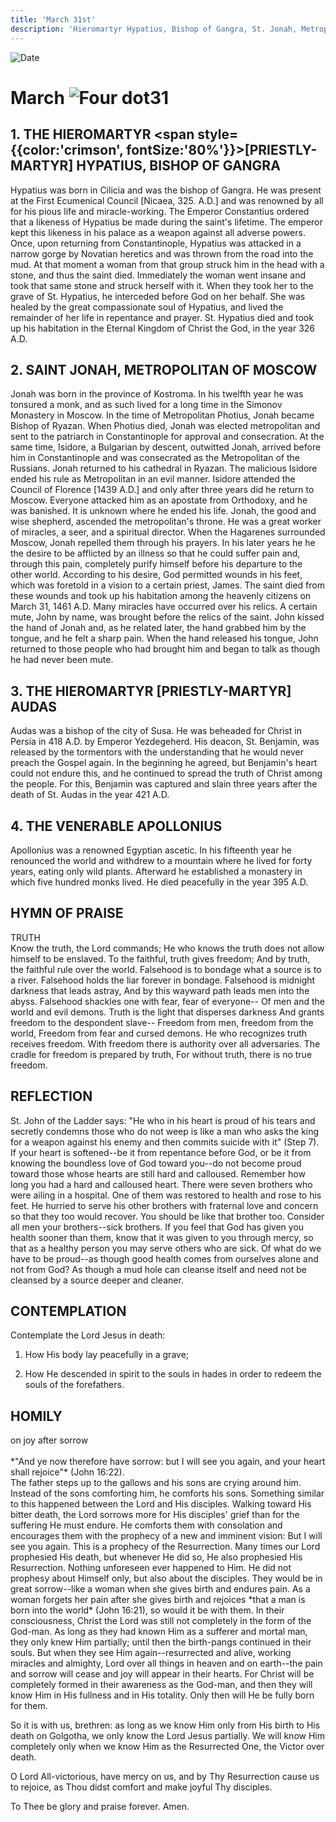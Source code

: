 ```yaml
---
title: 'March 31st'
description: 'Hieromartyr Hypatius, Bishop of Gangra, St. Jonah, Metropolitan of Moscow, Hieromartyr Audas, Venerable Apollonius'
---
```


<RunningHead />
<Image src="/title-imprint.png" height={68} width={50} alt="Date" className="title-imprint"/>

# <div id="date">March <Image className="four-dot" src="/four-dot.png" height={15} width={15} alt="Four dot" />31</div>

## 1. THE HIEROMARTYR <span style={{color:'crimson', fontSize:'80%'}}>[PRIESTLY-MARTYR]</span> HYPATIUS, BISHOP OF GANGRA

Hypatius was born in Cilicia and was the bishop of Gangra. He was present at the First Ecumenical Council [Nicaea, 325. A.D.] and was renowned by all for his pious life and miracle-working. The Emperor Constantius ordered that a likeness of Hypatius be made during the saint's lifetime. The emperor kept this likeness in his palace as a weapon against all adverse powers. Once, upon returning from Constantinople, Hypatius was attacked in a narrow gorge by Novatian heretics and was thrown from the road into the mud. At that moment a woman from that group struck him in the head with a stone, and thus the saint died. Immediately the woman went insane and took that same stone and struck herself with it. When they took her to the grave of St. Hypatius, he interceded before God on her behalf. She was healed by the great compassionate soul of Hypatius, and lived the remainder of her life in repentance and prayer. St. Hypatius died and took up his habitation in the Eternal Kingdom of Christ the God, in the year 326 A.D.

## 2. SAINT JONAH, METROPOLITAN OF MOSCOW

Jonah was born in the province of Kostroma. In his twelfth year he was tonsured a monk, and as such lived for a long time in the Simonov Monastery in Moscow. In the time of Metropolitan Photius, Jonah became Bishop of Ryazan. When Photius died, Jonah was elected metropolitan and sent to the patriarch in Constantinople for approval and consecration. At the same time, Isidore, a Bulgarian by descent, outwitted Jonah, arrived before him in Constantinople and was consecrated as the Metropolitan of the Russians. Jonah returned to his cathedral in Ryazan. The malicious Isidore ended his rule as Metropolitan in an evil manner. Isidore attended the Council of Florence [1439 A.D.] and only after three years did he return to Moscow. Everyone attacked him as an apostate from Orthodoxy, and he was banished. It is unknown where he ended his life. Jonah, the good and wise shepherd, ascended the metropolitan's throne. He was a great worker of miracles, a seer, and a spiritual director. When the Hagarenes surrounded Moscow, Jonah repelled them through his prayers. In his later years he he the desire to be afflicted by an illness so that he could suffer pain and, through this pain, completely purify himself before his departure to the other world. According to his desire, God permitted wounds in his feet, which was foretold in a vision to a certain priest, James. The saint died from these wounds and took up his habitation among the heavenly citizens on March 31, 1461 A.D. Many miracles have occurred over his relics. A certain mute, John by name, was brought before the relics of the saint. John kissed the hand of Jonah and, as he related later, the hand grabbed him by the tongue, and he felt a sharp pain. When the hand released his tongue, John returned to those people who had brought him and began to talk as though he had never been mute.

## 3. THE HIEROMARTYR [PRIESTLY-MARTYR] AUDAS

Audas was a bishop of the city of Susa. He was beheaded for Christ in Persia in 418 A.D. by Emperor Yezdegeherd. His deacon, St. Benjamin, was released by the tormentors with the understanding that he would never preach the Gospel again. In the beginning he agreed, but Benjamin's heart could not endure this, and he continued to spread the truth of Christ among the people. For this, Benjamin was captured and slain three years after the death of St. Audas in the year 421 A.D.

## 4. THE VENERABLE APOLLONIUS

Apollonius was a renowned Egyptian ascetic. In his fifteenth year he renounced the world and withdrew to a mountain where he lived for forty years, eating only wild plants. Afterward he established a monastery in which five hundred monks lived. He died peacefully in the year 395 A.D.


## HYMN OF PRAISE
<div style={{textAlign:'center', color:'crimson', fontWeight:'bold'}}>
TRUTH
</div>
Know the truth, the Lord commands;  
He who knows the truth does not allow himself to be enslaved.  
To the faithful, truth gives freedom;  
And by truth, the faithful rule over the world.  
Falsehood is to bondage what a source is to a river.  
Falsehood holds the liar forever in bondage.  
Falsehood is midnight darkness that leads astray,  
And by this wayward path leads men into the abyss.  
Falsehood shackles one with fear, fear of everyone--  
Of men and the world and evil demons.  
Truth is the light that disperses darkness  
And grants freedom to the despondent slave--  
Freedom from men, freedom from the world,  
Freedom from fear and cursed demons.  
He who recognizes truth receives freedom.  
With freedom there is authority over all adversaries.  
The cradle for freedom is prepared by truth,  
For without truth, there is no true freedom.  


## REFLECTION

St. John of the Ladder says: "He who in his heart is proud of his tears and secretly condemns those who do not weep is like a man who asks the king for a weapon against his enemy and then commits suicide with it" (Step 7). If your heart is softened--be it from repentance before God, or be it from knowing the boundless love of God toward you--do not become proud toward those whose hearts are still hard and calloused. Remember how long you had a hard and calloused heart. There were seven brothers who were ailing in a hospital. One of them was restored to health and rose to his feet. He hurried to serve his other brothers with fraternal love and concern so that they too would recover. You should be like that brother too. Consider all men your brothers--sick brothers. If you feel that God has given you health sooner than them, know that it was given to you through mercy, so that as a healthy person you may serve others who are sick. Of what do we have to be proud--as though good health comes from ourselves alone and not from God? As though a mud hole can cleanse itself and need not be cleansed by a source deeper and cleaner.


## CONTEMPLATION

Contemplate the Lord Jesus in death:

1. How His body lay peacefully in a grave;

2. How He descended in spirit to the souls in hades in order to redeem the souls of the forefathers.


## HOMILY
<div style={{textAlign:'center', color:'crimson', fontWeight:'bold'}}>
on joy after sorrow
</div><br />
<div style={{textAlign:'right'}}>
*"And ye now therefore have sorrow: but I will see you again, and your heart shall rejoice"* (John 16:22).
</div>
The father steps up to the gallows and his sons are crying around him. Instead of the sons comforting him, he comforts his sons. Something similar to this happened between the Lord and His disciples. Walking toward His bitter death, the Lord sorrows more for His disciples' grief than for the suffering He must endure. He comforts them with consolation and encourages them with the prophecy of a new and imminent vision: But I will see you again. This is a prophecy of the Resurrection. Many times our Lord prophesied His death, but whenever He did so, He also prophesied His Resurrection. Nothing unforeseen ever happened to Him. He did not prophesy about Himself only, but also about the disciples. They would be in great sorrow--like a woman when she gives birth and endures pain. As a woman forgets her pain after she gives birth and rejoices *that a man is born into the world* (John 16:21), so would it be with them. In their consciousness, Christ the Lord was still not completely in the form of the God-man. As long as they had known Him as a sufferer and mortal man, they only knew Him partially; until then the birth-pangs continued in their souls. But when they see Him again--resurrected and alive, working miracles and almighty, Lord over all things in heaven and on earth--the pain and sorrow will cease and joy will appear in their hearts. For Christ will be completely formed in their awareness as the God-man, and then they will know Him in His fullness and in His totality. Only then will He be fully born for them.

So it is with us, brethren: as long as we know Him only from His birth to His death on Golgotha, we only know the Lord Jesus partially. We will know Him completely only when we know Him as the Resurrected One, the Victor over death.

O Lord All-victorious, have mercy on us, and by Thy Resurrection cause us to rejoice, as Thou didst comfort and make joyful Thy disciples.

To Thee be glory and praise forever. Amen.